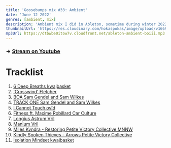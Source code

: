 ```yaml
---
title: 'Goosebumps mix #33: Ambient'
date: 'June 12 2022'
genres: [ambient, mix]
description: 'Ambient mix I did in Ableton, sometime during winter 2022'
thumbnailUrl: 'https://res.cloudinary.com/hokaspokas/image/upload/v1669536582/goosebumpsfm/gb33_qq3bhx.png'
mp3Url: https://dtbwbe0itow7v.cloudfront.net/ableton-ambient-boiii.mp3
---
```


### -> [Stream on Youtube](https://youtu.be/QuUAIQbLsVE)

# Tracklist

1. [6 Deep Breaths kwajbasket](https://kwajbasket.bandcamp.com/album/6-deep-breaths)
2. ['Crosswind' Fletcher](https://steveosullivan-mosaicrecords.bandcamp.com/album/mechanical-garden-mosaic-dtl01)
3. [BOA Sam Gendel and Sam Wilkes](https://leavingrecords.bandcamp.com/album/music-for-saxofone-and-bass-guitar)
4. [TRACK ONE Sam Gendel and Sam Wilkes](https://leavingrecords.bandcamp.com/album/music-for-saxofone-and-bass-guitar)
5. [I Cannot Touch ovïd](https://opentapes.bandcamp.com/album/frail-gesture)
6. [Fitness ft. Maxime Robillard Car Culture](https://lightheadrecords.bandcamp.com/album/dead-rock)
7. [Longius Astrum Vril](https://vrilofficial.bandcamp.com/album/anima-mundi)
8. [Manium Vril](https://vrilofficial.bandcamp.com/album/anima-mundi)
9. [Miles Kvndra - Restoring Petite Victory Collective MNNW](https://petitevictorycollective.bandcamp.com/album/mnnw)
10. [Kindly Spoken Thieves - Arrows Petite Victory Collective](https://petitevictorycollective.bandcamp.com/album/mnnw)
11. [Isolation Mindset kwajbasket](https://kwajbasket.bandcamp.com/track/isolation-mindset)

<Playlist url="651oo3KB6qwFGBCH6LLQSY" />
